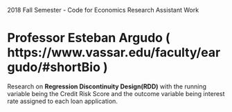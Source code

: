 2018 Fall Semester - Code for Economics Research Assistant Work

# Professor Esteban Argudo ( https://www.vassar.edu/faculty/eargudo/#shortBio )

Research on **Regression Discontinuity Design(RDD)** with the running variable being the Credit Risk Score and the outcome variable being interest rate assigned to each loan application. 
